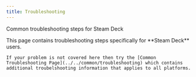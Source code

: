 ```yaml
---
title: Troubleshooting
---
```



Common troubleshooting steps for Steam Deck

<Aside>
    This page contains troubleshooting steps specifically for **Steam Deck** users.

    If your problem is not covered here then try the [Common Troubleshooting Page](../../common/troubleshooting) which contains additional troubelshooting information that applies to all platforms.

</Aside>
